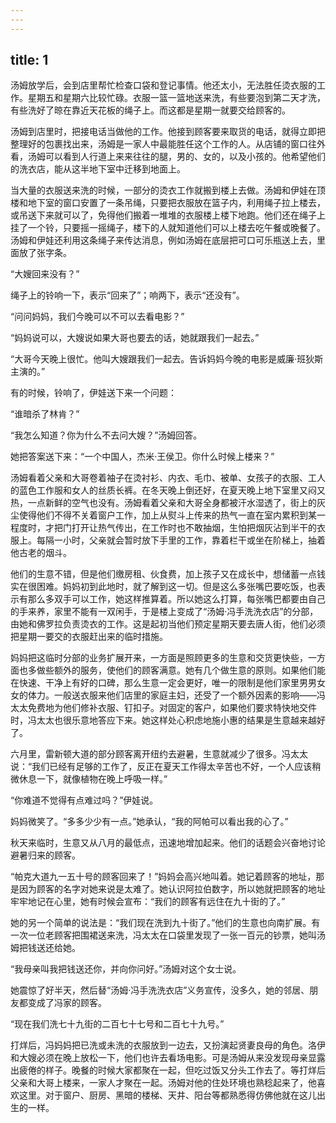 ```yaml
---
---
---
```

title: 1
---



汤姆放学后，会到店里帮忙检查口袋和登记事情。他还太小，无法胜任烫衣服的工作。星期五和星期六比较忙碌。衣服一篮一篮地送来洗，有些要泡到第二天才洗，有些洗好了晾在靠近天花板的绳子上。而这都是星期一就要交给顾客的。

汤姆到店里时，把接电话当做他的工作。他接到顾客要来取货的电话，就得立即把整理好的包裹找出来，汤姆是一家人中最能胜任这个工作的人。从店铺的窗口往外看，汤姆可以看到人行道上来来往往的腿，男的、女的，以及小孩的。他希望他们的洗衣店，能从这半地下室中迁移到地面上。

当大量的衣服送来洗的时候，一部分的烫衣工作就搬到楼上去做。汤姆和伊娃在顶楼和地下室的窗口安置了一条吊绳，只要把衣服放在篮子内，利用绳子拉上楼去，或吊送下来就可以了，免得他们搬着一堆堆的衣服楼上楼下地跑。他们还在绳子上挂了一个铃，只要摇一摇绳子，楼下的人就知道他们可以上楼去吃午餐或晚餐了。汤姆和伊娃还利用这条绳子来传达消息，例如汤姆在底层把可口可乐瓶送上去，里面放了张字条。

“大嫂回来没有？”

绳子上的铃响一下，表示“回来了”；响两下，表示“还没有”。

“问问妈妈，我们今晚可以不可以去看电影？”

“妈妈说可以，大嫂说如果大哥也要去的话，她就跟我们一起去。”

“大哥今天晚上很忙。他叫大嫂跟我们一起去。告诉妈妈今晚的电影是威廉·班狄斯主演的。”

有的时候，铃响了，伊娃送下来一个问题：

“谁暗杀了林肯？”

“我怎么知道？你为什么不去问大嫂？”汤姆回答。

她把答案送下来：“一个中国人，杰米·王侯卫。你什么时候上楼来？”

汤姆看着父亲和大哥卷着袖子在烫衬衫、内衣、毛巾、被单、女孩子的衣服、工人的蓝色工作服和女人的丝质长裤。在冬天晚上倒还好，在夏天晚上地下室里又闷又热，一点新鲜的空气也没有。汤姆看着父亲和大哥全身都被汗水湿透了，街上的灰尘使得他们不得不关着窗户工作，加上从熨斗上传来的热气一直在室内累积到某一程度时，才把门打开让热气传出，在工作时也不敢抽烟，生怕把烟灰沾到半干的衣服上。每隔一小时，父亲就会暂时放下手里的工作，靠着栏干或坐在阶梯上，抽着他古老的烟斗。

他们的生意不错，但是他们缴房租、伙食费，加上孩子又在成长中，想储蓄一点钱实在很困难。妈妈初到此地时，就了解到这一切。但是这么多张嘴巴要吃饭，也表示有那么多双手可以工作，她这样推算着。所以她这么打算，每张嘴巴都要由自己的手来养，家里不能有一双闲手，于是楼上变成了“汤姆·冯手洗洗衣店”的分部，由她和佛罗拉负责烫衣的工作。这是起初当他们预定星期天要去唐人街，他们必须把星期一要交的衣服赶出来的临时措施。

妈妈把这临时分部的业务扩展开来，一方面是照顾更多的生意和交货更快些，一方面也多做些额外的服务，使他们的顾客满意。她有几个做生意的原则。如果他们能在快速、干净上有好的口碑，那么生意一定会更好，唯一的限制是他们家里男男女女的体力。一般送衣服来他们店里的家庭主妇，还受了一个额外因素的影响——冯太太免费地为他们修补衣服、钉扣子。对固定的客户，如果他们要求特快地交件时，冯太太也很乐意地答应下来。她这样处心积虑地施小惠的结果是生意越来越好了。

六月里，雷新顿大道的部分顾客离开纽约去避暑，生意就减少了很多。冯太太说：“我们已经有足够的工作了，反正在夏天工作得太辛苦也不好，一个人应该稍微休息一下，就像植物在晚上呼吸一样。”

“你难道不觉得有点难过吗？”伊娃说。

妈妈微笑了。“多多少少有一点。”她承认，“我的阿帕可以看出我的心了。”

秋天来临时，生意又从八月的最低点，迅速地增加起来。他们的话题会兴奋地讨论避暑归来的顾客。

“帕克大道九一五十号的顾客回来了！”妈妈会高兴地叫着。她记着顾客的地址，那是因为顾客的名字对她来说是太难了。她认识阿拉伯数字，所以她就把顾客的地址牢牢地记在心里，她有时候会宣布：“我们的顾客有远住在九十街的了。”

她的另一个简单的说法是：“我们现在洗到九十街了。”他们的生意也向南扩展。有一次一位老顾客把围裙送来洗，冯太太在口袋里发现了一张一百元的钞票，她叫汤姆把钱送还给她。

“我母亲叫我把钱送还你，并向你问好。”汤姆对这个女士说。

她震惊了好半天，然后替“汤姆·冯手洗洗衣店”义务宣传，没多久，她的邻居、朋友都变成了冯家的顾客。

“现在我们洗七十九街的二百七十七号和二百七十九号。”

打烊后，冯妈妈把已洗或未洗的衣服放到一边去，又扮演起贤妻良母的角色。洛伊和大嫂必须在晚上放松一下，他们也许去看场电影。可是汤姆从来没发现母亲显露出疲倦的样子。晚餐的时候大家都聚在一起，但吃过饭又分头工作去了。等打烊后父亲和大哥上楼来，一家人才聚在一起。汤姆对他的住处环境也熟稔起来了，他喜欢这里。对于窗户、厨房、黑暗的楼梯、天井、阳台等都熟悉得仿佛他就在这儿出生的一样。